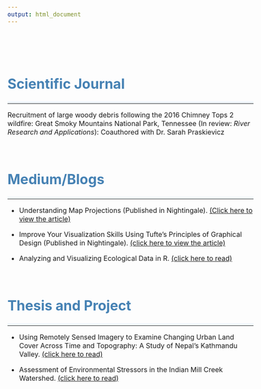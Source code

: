 ```yaml
---
output: html_document
---
```


\

<style type="text/css">
body {
  font-size: 12pt;
}

h1, h2, h3{
  color: #4682B4;
}

#TOC {
  margin: 25px 0px 20px 0px;
}

hr {
  border-top: 5px solid #F0F8FF;
}

.clearfix {
  overflow: auto;
}

img {
  margin-right: 20px;
  box-shadow: 5px 5px 10px #ccc;
}

</style>

\

# Scientific Journal

---


Recruitment of large woody debris following the 2016 Chimney Tops 2 wildfire: Great Smoky Mountains National Park, Tennessee (In review: *River Research and Applications*): Coauthored with Dr. Sarah Praskievicz
  
\

  
# Medium/Blogs

---

* Understanding Map Projections (Published in Nightingale). [(Click here to view the article)](https://medium.com/nightingale/understanding-map-projections-8b23ecbd2a2f){target="_blank"}

* Improve Your Visualization Skills Using Tufte’s Principles of Graphical Design (Published in Nightingale). [(click here to view the article)](https://medium.com/nightingale/improve-your-visualization-skills-using-tuftes-principles-of-graphical-design-3a0f40a53a2c){target="_blank"}

* Analyzing and Visualizing Ecological Data in R. [(click here to read)](https://medium.com/swlh/ecology-and-data-science-in-r-4f58b1cd5c3d){target="_blank"}

  

\

# Thesis and Project

---


* Using Remotely Sensed Imagery to Examine Changing Urban Land Cover Across Time and Topography: A Study of Nepal's Kathmandu Valley. [(click here to read)](https://scholarworks.wmich.edu/cgi/viewcontent.cgi?article=5351&=&context=masters_theses&=&sei-redir=1&referer=https%253A%252F%252Fwww.bing.com%252Fsearch%253Fq%253Drajesh%252Bsigdel%252Bgeography%252Bdepartment%252Bthesis%2526form%253DEDGTCT%2526qs%253DPF%2526cvid%253D4260b7e3f53e47ffbd7d9c840d6f6697%2526refig%253D75dbbf8971ec4844ba22bb6fd6a8e58b%2526cc%253DUS%2526setlang%253Den-US%2526plvar%253D0#search=%22rajesh%20sigdel%20geography%20department%20thesis%22){target="_blank"}
  
    
* Assessment of Environmental Stressors in the Indian Mill Creek Watershed. [(click here to read)](https://www.lgrow.org/news/2017/11/27/assessment-of-environmental-stressors-in-the-indian-mill-creek-watershed){target="_blank"}


